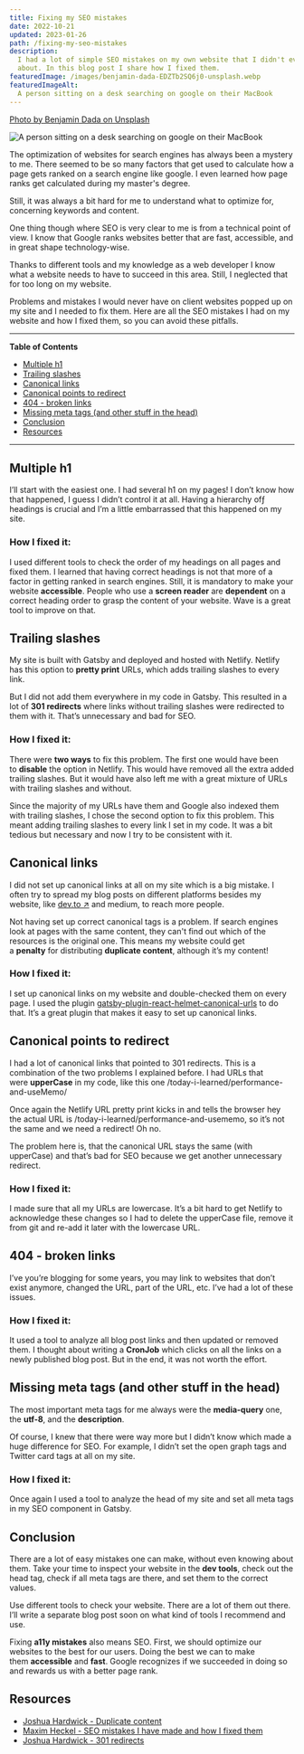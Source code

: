```yaml
---
title: Fixing my SEO mistakes
date: 2022-10-21
updated: 2023-01-26
path: /fixing-my-seo-mistakes
description:
  I had a lot of simple SEO mistakes on my own website that I didn't even know
  about. In this blog post I share how I fixed them.
featuredImage: /images/benjamin-dada-EDZTb2SQ6j0-unsplash.webp
featuredImageAlt:
  A person sitting on a desk searching on google on their MacBook
---
```


[Photo by Benjamin Dada on Unsplash](https://unsplash.com/@dadaben_?utm_source=unsplash&utm_medium=referral&utm_content=creditCopyText)

![A person sitting on a desk searching on google on their MacBook](/images/benjamin-dada-EDZTb2SQ6j0-unsplash.webp)

The optimization of websites for search engines has always been a mystery to me.
There seemed to be so many factors that get used to calculate how a page gets
ranked on a search engine like google. I even learned how page ranks get
calculated during my master's degree.

Still, it was always a bit hard for me to understand what to optimize for,
concerning keywords and content.

One thing though where SEO is very clear to me is from a technical point of
view. I know that Google ranks websites better that are fast, accessible, and in
great shape technology-wise.

Thanks to different tools and my knowledge as a web developer I know what a
website needs to have to succeed in this area. Still, I neglected that for too
long on my website.

Problems and mistakes I would never have on client websites popped up on my site
and I needed to fix them. Here are all the SEO mistakes I had on my website and
how I fixed them, so you can avoid these pitfalls.

---

**Table of Contents**

- [Multiple h1](#multiple-h1)
- [Trailing slashes](#trailing-slashes)
- [Canonical links](#canonical-links)
- [Canonical points to redirect](#canonical-points-to-redirect)
- [404 - broken links](#broken-links)
- [Missing meta tags (and other stuff in the head)](#missing-meta-tags)
- [Conclusion](#conclusion)
- [Resources](#resources)

---

## Multiple h1 <a name="multiple-h1"></a>

I’ll start with the easiest one. I had several h1 on my pages! I don’t know how
that happened, I guess I didn’t control it at all. Having a hierarchy ofƒ
headings is crucial and I’m a little embarrassed that this happened on my site.

### How I fixed it:

I used different tools to check the order of my headings on all pages and fixed
them. I learned that having correct headings is not that more of a factor in
getting ranked in search engines. Still, it is mandatory to make your
website **accessible**. People who use a **screen reader** are **dependent** on
a correct heading order to grasp the content of your website. Wave is a great
tool to improve on that.

## Trailing slashes <a name="trailing-slashes"></a>

My site is built with Gatsby and deployed and hosted with Netlify. Netlify has
this option to **pretty print** URLs, which adds trailing slashes to every link.

But I did not add them everywhere in my code in Gatsby. This resulted in a lot
of **301 redirects** where links without trailing slashes were redirected to
them with it. That’s unnecessary and bad for SEO.

### How I fixed it:

There were **two ways** to fix this problem. The first one would have been
to **disable** the option in Netlify. This would have removed all the extra
added trailing slashes. But it would have also left me with a great mixture of
URLs with trailing slashes and without.

Since the majority of my URLs have them and Google also indexed them with
trailing slashes, I chose the second option to fix this problem. This meant
adding trailing slashes to every link I set in my code. It was a bit tedious but
necessary and now I try to be consistent with it.

## Canonical links <a name="canonical-links"></a>

I did not set up canonical links at all on my site which is a big mistake. I
often try to spread my blog posts on different platforms besides my website,
like <a href="https://dev.to/mkuehb/react-performance-quick-wins-7-easy-ways-to-improve-your-react-performance-part-2-4j3c" target="_blank">dev.to
&#8599;</a> and medium, to reach more people.

Not having set up correct canonical tags is a problem. If search engines look at
pages with the same content, they can't find out which of the resources is the
original one. This means my website could get a **penalty** for
distributing **duplicate content**, although it’s my content!

### How I fixed it:

I set up canonical links on my website and double-checked them on every page. I
used the plugin
[gatsby-plugin-react-helmet-canonical-urls](https://www.gatsbyjs.com/plugins/gatsby-plugin-react-helmet-canonical-urls/)
to do that. It’s a great plugin that makes it easy to set up canonical links.

## Canonical points to redirect <a name="canonical-points-to-redirect"></a>

I had a lot of canonical links that pointed to 301 redirects. This is a
combination of the two problems I explained before. I had URLs that
were **upperCase** in my code, like this
one /today-i-learned/performance-and-useMemo/

Once again the Netlify URL pretty print kicks in and tells the browser hey the
actual URL is /today-i-learned/performance-and-usememo, so it’s not the same and
we need a redirect! Oh no.

The problem here is, that the canonical URL stays the same (with upperCase) and
that’s bad for SEO because we get another unnecessary redirect.

### How I fixed it:

I made sure that all my URLs are lowercase. It’s a bit hard to get Netlify to
acknowledge these changes so I had to delete the upperCase file, remove it from
git and re-add it later with the lowercase URL.

## 404 - broken links <a name="broken-links"></a>

I’ve you’re blogging for some years, you may link to websites that don’t exist
anymore, changed the URL, part of the URL, etc. I’ve had a lot of these issues.

### How I fixed it:

It used a tool to analyze all blog post links and then updated or removed them.
I thought about writing a **CronJob** which clicks on all the links on a newly
published blog post. But in the end, it was not worth the effort.

## Missing meta tags (and other stuff in the head) <a name="missing-meta-tags"></a>

The most important meta tags for me always were the **media-query** one,
the **utf-8**, and the **description**.

Of course, I knew that there were way more but I didn’t know which made a huge
difference for SEO. For example, I didn’t set the open graph tags and Twitter
card tags at all on my site.

### How I fixed it:

Once again I used a tool to analyze the head of my site and set all meta tags in
my SEO component in Gatsby.

## Conclusion <a name="conclusion"></a>

There are a lot of easy mistakes one can make, without even knowing about them.
Take your time to inspect your website in the **dev tools**, check out the head
tag, check if all meta tags are there, and set them to the correct values.

Use different tools to check your website. There are a lot of them out there.
I’ll write a separate blog post soon on what kind of tools I recommend and use.

Fixing **a11y mistakes** also means SEO. First, we should optimize our websites
to the best for our users. Doing the best we can to make
them **accessible** and **fast**. Google recognizes if we succeeded in doing so
and rewards us with a better page rank.

## Resources <a name="resources"></a>

- [Joshua Hardwick - Duplicate content](https://ahrefs.com/blog/duplicate-content)
- [Maxim Heckel - SEO mistakes I have made and how I fixed them](https://blog.maximeheckel.com/posts/seo-mistakes-i-have-made-and-how-i-fixed-them/)
- [Joshua Hardwick - 301 redirects](https://ahrefs.com/blog/301-redirects/)
